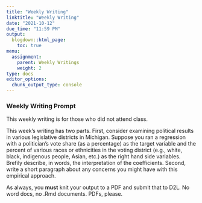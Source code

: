 ```yaml
---
title: "Weekly Writing"
linktitle: "Weekly Writing"
date: "2021-10-12"
due_time: "11:59 PM"
output:
  blogdown::html_page:
    toc: true
menu:
  assignment:
    parent: Weekly Writings
    weight: 2
type: docs
editor_options:
  chunk_output_type: console
---
```


### Weekly Writing Prompt

This weekly writing is for those who did not attend class.

This week's writing has two parts. First, consider examining political results in various legislative districts in Michigan. Suppose you ran a regression with a politician's vote share (as a percentage) as the target variable and the percent of various races or ethnicities in the voting district (e.g., white, black, indigenous people, Asian, etc.) as the right hand side variables. Brefily describe, in words, the interpretation of the coefficients. Second, write a short paragraph about any concerns you might have with this empirical approach. 

:::fyi

As always, you **must** knit your output to a PDF and submit that to D2L. No word docs, no .Rmd documents. PDFs, please.

:::
